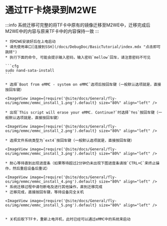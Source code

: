 

# 通过TF卡烧录到M2WE

:::info
系统迁移可完整的将TF卡中原有的镜像迁移至M2WE中，迁移完成后M2WE中的内容与原来TF卡中的内容保持一致
:::

    * 将M2WE安装好后在上电启动
    * 请先使用串口[连接到SSH](/docs/DebugDoc/BasicTutorial/index.mdx "点击即可跳转") 
    * 执行下面的命令, 可能会提示输入密码，输入密码`mellow`回车，请注意密码不可见

    ```cfg
    sudo nand-sata-install
    ```

    * 选择`Boot from eMMC - system on eMMC`选项后按回车键（一般默认选项就是，直接按回车键）

    <ImageView image={require('@site/docs/General/fly-os/img/emmc/emmc_install_1.png').default} size="80%" align="left" />

    * 出现`This script will erase your eMMC. Continue?`时选择`Yes`按回车键（一般默认选项就是，直接按回车键）

    <ImageView image={require('@site/docs/General/fly-os/img/emmc/emmc_install_2.png').default} size="80%" align="left" />

    * 选择文件系统类型为`ext4`按回车键（一般默认选项就是，直接按回车键）

    <ImageView image={require('@site/docs/General/fly-os/img/emmc/emmc_install_3.png').default} size="80%" align="left" />

    * 耐心等待直到出现进度条（如果等待超过2分钟仍未出现下图进度条请按`CTRL+C`来终止操作，然后重启设备后重试）
    
    <ImageView image={require('@site/docs/General/fly-os/img/emmc/emmc_install_4.png').default} size="80%" align="left" />
    * 系统迁移过程中请勿断电及进行其他操作，直到迁移完成
    * 迁移完成，直接按回车键，等待设备完全关机

    <ImageView image={require('@site/docs/General/fly-os/img/emmc/emmc_install_5.png').default} size="80%" align="left" />


    * 关机后取下TF卡，重新上电开机，此时已经可以通过eMMC中的系统来启动